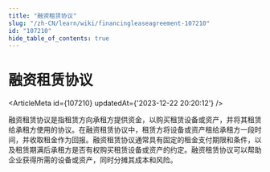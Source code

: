 ```yaml
---
title: "融资租赁协议"
slug: "/zh-CN/learn/wiki/financingleaseagreement-107210"
id: "107210"
hide_table_of_contents: true
---
```



<Breadcrumbs current="融资租赁协议" />

# 融资租赁协议

<ArticleMeta id={107210} updatedAt={'2023-12-22 20:20:12'} />
<div className='border-solid border-b border-t-0 my-4 border-[var(--ifm-color-gray-300)]' />

融资租赁协议是指租赁方向承租方提供资金，以购买租赁设备或资产，并将其租赁给承租方使用的协议。在融资租赁协议中，租赁方将设备或资产租给承租方一段时间，并收取租金作为回报。融资租赁协议通常具有固定的租金支付期限和条件，以及租赁期满后承租方是否有权购买租赁设备或资产的约定。融资租赁协议可以帮助企业获得所需的设备或资产，同时分摊其成本和风险。
